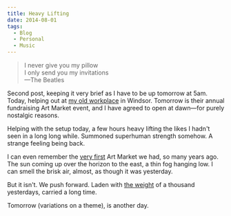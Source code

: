 ```yaml
---
title: Heavy Lifting
date: 2014-08-01
tags: 
  - Blog
  - Personal
  - Music
---
```


> I never give you my pillow  
> I only send you my invitations  
> —The Beatles

Second post, keeping it very brief as I have to be up tomorrow at 5am. Today, helping out at [my old workplace](http://www.karuna.org.au/) in Windsor. Tomorrow is their annual fundraising Art Market event, and I have agreed to open at dawn—for purely nostalgic reasons.

Helping with the setup today, a few hours heavy lifting the likes I hadn't seen in a long long while. Summoned superhuman strength somehow. A strange feeling being back.

I can even remember the [very first](http://jb.phocks.org/2005/08/because-jesus-told-me-to-do-it.html) Art Market we had, so many years ago. The sun coming up over the horizon to the east, a thin fog hanging low. I can smell the brisk air, almost, as though it was yesterday. 

But it isn't. We push forward. Laden with [the weight](http://en.wikipedia.org/wiki/Carry_That_Weight) of a thousand yesterdays, carried a long time.

Tomorrow (variations on a theme), is another day.